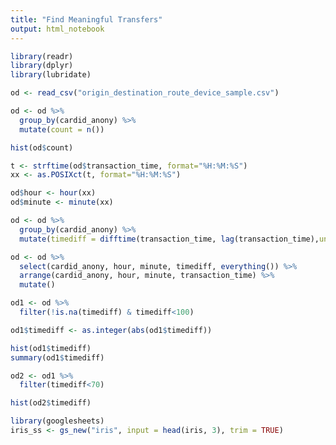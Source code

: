 ```yaml
---
title: "Find Meaningful Transfers"
output: html_notebook
---
```


```r
library(readr)
library(dplyr)
library(lubridate)
```

```r

od <- read_csv("origin_destination_route_device_sample.csv")
```

```r
od <- od %>% 
  group_by(cardid_anony) %>%
  mutate(count = n())

hist(od$count)
```

```r
t <- strftime(od$transaction_time, format="%H:%M:%S")
xx <- as.POSIXct(t, format="%H:%M:%S")

od$hour <- hour(xx)
od$minute <- minute(xx)
```

```r
od <- od %>% 
  group_by(cardid_anony) %>%
  mutate(timediff = difftime(transaction_time, lag(transaction_time),units="mins"))
```

```r
od <- od %>%
  select(cardid_anony, hour, minute, timediff, everything()) %>%
  arrange(cardid_anony, hour, minute, transaction_time) %>%
  mutate()
```

```r
od1 <- od %>% 
  filter(!is.na(timediff) & timediff<100)

od1$timediff <- as.integer(abs(od1$timediff))

hist(od1$timediff)
summary(od1$timediff)
```

```r
od2 <- od1 %>% 
  filter(timediff<70)

hist(od2$timediff)
```


```r
library(googlesheets)
iris_ss <- gs_new("iris", input = head(iris, 3), trim = TRUE)
```
